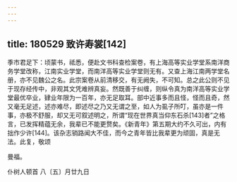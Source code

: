 ```yaml
---
---
---
```

title: 180529 致许寿裳[142]
---




季巿君足下：顷蒙书，祗悉，便赴文书科查检案卷，有上海高等实业学堂系南洋商务学堂改称，江南实业学堂，而南洋高等实业学堂则无有。又查上海江南两学堂名册，亦不见魏公之名。此宗案卷从前清移交，有无阙失，不可知。总之此公则不见于现存经传中，非观其文凭难辨真妄。然既善于纠缠，则纵令真为南洋高等实业学堂最优卒业，肄业年限为一百年，亦无足取耳。部中近事多而且怪，怪而且奇，然又毫无足述，述亦难尽，即述尽之乃又无谓之至，如人为虱子所叮，虽亦是一件事，亦极不舒服，却又无可叙述明之，所谓“现在世界真当仰东石杀[143]者”之格言，已发挥精蕴无余，我辈已不能更赘矣。《新青年》第五期大约不久可出，内有拙作少许[144]。该杂志销路闻大不佳，而今之青年皆比我辈更为顽固，真是无法。此复，敬颂

曼福。

仆树人顿首 八〔五〕月廿九日